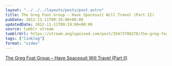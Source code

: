 ```yaml
---
layout: "../../../layouts/posts/post.astro"
title: The Greg Foat Group – Have Spacesuit Will Travel (Part II)
pubDate: 2012-11-11T09:19:00+00:00
updatedDate: 2012-11-11T09:19:00+00:00
source: tumblr stream
tumblrUrl: https://stream.anglepoised.com/post/35473708278/the-greg-foat-group-have-spacesuit-will-travel
tags: ["linklog"]
format: "video"
---
```



<YouTube id="https://www.youtube.com/watch?v=k1Ph0wIGpOs" />

[The Greg Foat Group &#8211; Have Spacesuit Will Travel (Part II)][1]

[1]: https://www.youtube.com/watch?v=k1Ph0wIGpOs
